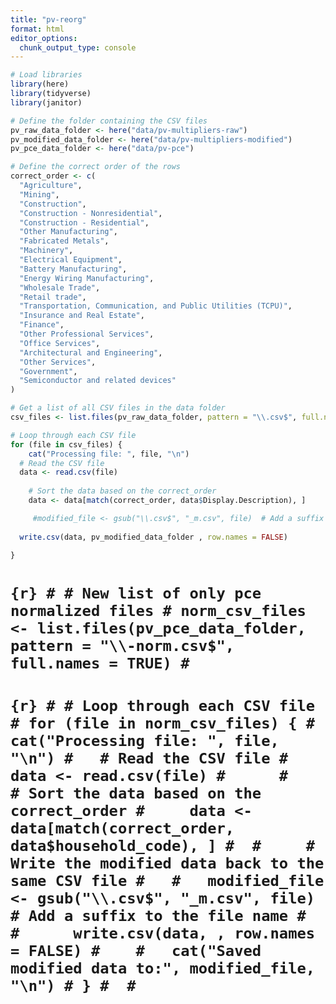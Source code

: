 ```yaml
---
title: "pv-reorg"
format: html
editor_options: 
  chunk_output_type: console
---
```


```r
# Load libraries
library(here)
library(tidyverse)
library(janitor)
```

```r
# Define the folder containing the CSV files
pv_raw_data_folder <- here("data/pv-multipliers-raw")
pv_modified_data_folder <- here("data/pv-multipliers-modified")
pv_pce_data_folder <- here("data/pv-pce")
```

```r
# Define the correct order of the rows
correct_order <- c(
  "Agriculture",
  "Mining",
  "Construction",
  "Construction - Nonresidential",
  "Construction - Residential",
  "Other Manufacturing",
  "Fabricated Metals",
  "Machinery",
  "Electrical Equipment",
  "Battery Manufacturing",
  "Energy Wiring Manufacturing",
  "Wholesale Trade",
  "Retail trade",
  "Transportation, Communication, and Public Utilities (TCPU)",
  "Insurance and Real Estate",
  "Finance",
  "Other Professional Services",
  "Office Services",
  "Architectural and Engineering",
  "Other Services",
  "Government",
  "Semiconductor and related devices"
)
```

```r
# Get a list of all CSV files in the data folder
csv_files <- list.files(pv_raw_data_folder, pattern = "\\.csv$", full.names = TRUE)

```

```r
# Loop through each CSV file
for (file in csv_files) {
    cat("Processing file: ", file, "\n")
  # Read the CSV file
  data <- read.csv(file)
    
    # Sort the data based on the correct_order
    data <- data[match(correct_order, data$Display.Description), ]

     #modified_file <- gsub("\\.csv$", "_m.csv", file)  # Add a suffix to the file name
     
  write.csv(data, pv_modified_data_folder , row.names = FALSE)
  
}

```

# ```{r}
# # New list of only pce normalized files
# norm_csv_files <- list.files(pv_pce_data_folder, pattern = "\\-norm.csv$", full.names = TRUE)
# ```
# 
# ```{r}
# # Loop through each CSV file
# for (file in norm_csv_files) {
#     cat("Processing file: ", file, "\n")
#   # Read the CSV file
#   data <- read.csv(file)
#     
#     # Sort the data based on the correct_order
#     data <- data[match(correct_order, data$household_code), ]
# 
#     # Write the modified data back to the same CSV file
#   #   modified_file <- gsub("\\.csv$", "_m.csv", file)  # Add a suffix to the file name
#  
#      write.csv(data, , row.names = FALSE)
#   
#   cat("Saved modified data to:", modified_file, "\n")
# }
# 
# ```


